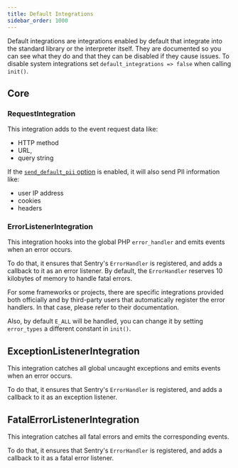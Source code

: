 ```yaml
---
title: Default Integrations
sidebar_order: 1000
---
```


Default integrations are integrations enabled by default that integrate into the
standard library or the interpreter itself. They are documented so you can see
what they do and that they can be disabled if they cause issues. To disable
system integrations set `default_integrations => false` when calling `init()`.

## Core

### RequestIntegration

This integration adds to the event request data like:

- HTTP method
- URL,
- query string

If the [`send_default_pii` option](../configuration/options/#send-default-pii)
is enabled, it will also send PII information like:

- user IP address
- cookies
- headers

### ErrorListenerIntegration

This integration hooks into the global PHP `error_handler` and emits events when an error occurs.

To do that, it ensures that Sentry's `ErrorHandler` is registered, and adds a callback to it
as an error listener. By default, the `ErrorHandler` reserves 10 kilobytes of memory to handle
fatal errors.

For some frameworks or projects, there are specific integrations provided both
officially and by third-party users that automatically register the error
handlers. In that case, please refer to their documentation.

Also, by default `E_ALL` will be handled, you can change it by setting `error_types`
a different constant in `init()`.

## ExceptionListenerIntegration

This integration catches all global uncaught exceptions and emits events when an error occurs.

To do that, it ensures that Sentry's `ErrorHandler` is registered, and adds a callback to it
as an exception listener.

## FatalErrorListenerIntegration

This integration catches all fatal errors and emits the corresponding events.

To do that, it ensures that Sentry's `ErrorHandler` is registered, and adds a callback to it
as a fatal error listener.
